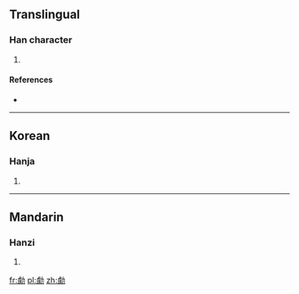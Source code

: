 ==Translingual==

===Han character===
{{Han char|rn=19|rad=力|as=13|sn=15|four=|canj=X卜人大尸 (XYOKS), 卜人大尸 (YOKS)|ids=⿰[[豦]][[力]]}}

# {{defn|Han|sort=力13}}

====References====
* {{Han ref|kx=0149.280|dkj=02454|dj=0337.110|hdz=10381.100|uh=52EE|ud=21230}}

----

==Korean==

===Hanja===
{{ko-hanja|hangeul=거|rv=geo|mr=kŏ|y=ke}}

# {{defn|lang=ko|sort=力13}}

----

==Mandarin==

===Hanzi===
{{cmn-hanzi|pin=[[jù]] ([[ju4]])|wg=chü<sup>4</sup>}}

# {{defn|lang=cmn|sort=力13}}

[[fr:勮]]
[[pl:勮]]
[[zh:勮]]